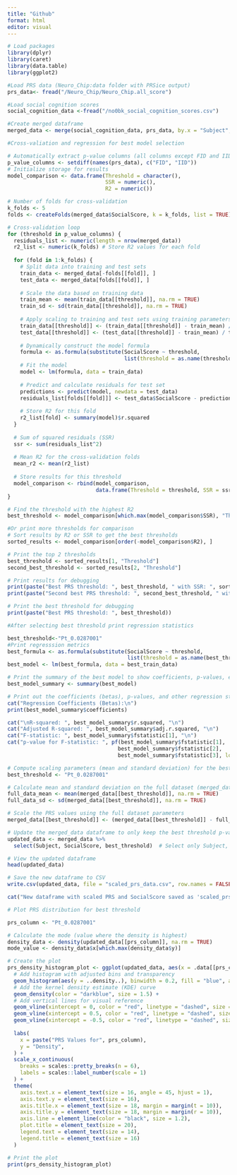 ```yaml
---
title: "Github"
format: html
editor: visual
---
```


```r
# Load packages
library(dplyr)
library(caret)
library(data.table)
library(ggplot2)
```

```r
#Load PRS data (Neuro_Chip:data folder with PRSice output)
prs_data<- fread("/Neuro_Chip/Neuro_Chip.all_score")

#Load social cognition scores
social_cognition_data <-fread("/no0bk_social_cognition_scores.csv")

#Create merged dataframe
merged_data <- merge(social_cognition_data, prs_data, by.x = "Subject", by.y = "FID")
```

```r
#Cross-valiation and regression for best model selection

# Automatically extract p-value columns (all columns except FID and IID)
p_value_columns <- setdiff(names(prs_data), c("FID", "IID"))
# Initialize storage for results
model_comparison <- data.frame(Threshold = character(),
                               SSR = numeric(),
                               R2 = numeric())

# Number of folds for cross-validation
k_folds <- 5
folds <- createFolds(merged_data$SocialScore, k = k_folds, list = TRUE)

# Cross-validation loop
for (threshold in p_value_columns) {
  residuals_list <- numeric(length = nrow(merged_data))
  r2_list <- numeric(k_folds) # Store R2 values for each fold
  
  for (fold in 1:k_folds) {
    # Split data into training and test sets
    train_data <- merged_data[-folds[[fold]], ]
    test_data <- merged_data[folds[[fold]], ]
    
    # Scale the data based on training data
    train_mean <- mean(train_data[[threshold]], na.rm = TRUE)
    train_sd <- sd(train_data[[threshold]], na.rm = TRUE)
    
    # Apply scaling to training and test sets using training parameters
    train_data[[threshold]] <- (train_data[[threshold]] - train_mean) / train_sd
    test_data[[threshold]] <- (test_data[[threshold]] - train_mean) / train_sd
    
    # Dynamically construct the model formula 
    formula <- as.formula(substitute(SocialScore ~ threshold, 
                                     list(threshold = as.name(threshold))))
    # Fit the model
    model <- lm(formula, data = train_data)
    
    # Predict and calculate residuals for test set
    predictions <- predict(model, newdata = test_data)
    residuals_list[folds[[fold]]] <- test_data$SocialScore - predictions
    
    # Store R2 for this fold
    r2_list[fold] <- summary(model)$r.squared
  }
  
  # Sum of squared residuals (SSR)
  ssr <- sum(residuals_list^2)
  
  # Mean R2 for the cross-validation folds
  mean_r2 <- mean(r2_list)
  
  # Store results for this threshold
  model_comparison <- rbind(model_comparison, 
                            data.frame(Threshold = threshold, SSR = ssr, R2 = mean_r2))
}
```

```r
# Find the threshold with the highest R2
best_threshold <- model_comparison[which.max(model_comparison$SSR), "Threshold"]

#Or print more thresholds for comparison
# Sort results by R2 or SSR to get the best thresholds
sorted_results <- model_comparison[order(-model_comparison$R2), ]

# Print the top 2 thresholds
best_threshold <- sorted_results[1, "Threshold"]
second_best_threshold <- sorted_results[2, "Threshold"]

# Print results for debugging
print(paste("Best PRS threshold: ", best_threshold, " with SSR: ", sorted_results[1, "SSR"]))
print(paste("Second best PRS threshold: ", second_best_threshold, " with SSR: ", sorted_results[2, "SSR"]))

# Print the best threshold for debugging
print(paste("Best PRS threshold: ", best_threshold))
```

```r
#After selecting best threshold print regression statistics

best_threshold<-"Pt_0.0287001"
#Print regresssion metrics
best_formula <- as.formula(substitute(SocialScore ~ threshold, 
                                      list(threshold = as.name(best_threshold))))
best_model <- lm(best_formula, data = best_train_data)

# Print the summary of the best model to show coefficients, p-values, etc.
best_model_summary <- summary(best_model)

# Print out the coefficients (betas), p-values, and other regression statistics
cat("Regression Coefficients (Betas):\n")
print(best_model_summary$coefficients)

cat("\nR-squared: ", best_model_summary$r.squared, "\n")
cat("Adjusted R-squared: ", best_model_summary$adj.r.squared, "\n")
cat("F-statistic: ", best_model_summary$fstatistic[1], "\n")
cat("p-value for F-statistic: ", pf(best_model_summary$fstatistic[1], 
                                   best_model_summary$fstatistic[2], 
                                   best_model_summary$fstatistic[3], lower.tail = FALSE), "\n")
```

```r
# Compute scaling parameters (mean and standard deviation) for the best threshold on the entire dataset
best_threshold <- "Pt_0.0287001"  

# Calculate mean and standard deviation on the full dataset (merged_data)
full_data_mean <- mean(merged_data[[best_threshold]], na.rm = TRUE)
full_data_sd <- sd(merged_data[[best_threshold]], na.rm = TRUE)

# Scale the PRS values using the full dataset parameters
merged_data[[best_threshold]] <- (merged_data[[best_threshold]] - full_data_mean) / full_data_sd


```

```r
# Update the merged_data dataframe to only keep the best threshold p-value
updated_data <- merged_data %>%
  select(Subject, SocialScore, best_threshold)  # Select only Subject, SocialScore, and the best p-value column

# View the updated dataframe
head(updated_data)

```

```r
# Save the new dataframe to CSV
write.csv(updated_data, file = "scaled_prs_data.csv", row.names = FALSE)

cat("New dataframe with scaled PRS and SocialScore saved as 'scaled_prs_data.csv'.\n")
```

```r
# Plot PRS distribution for best threshold

prs_column <- "Pt_0.0287001"

# Calculate the mode (value where the density is highest)
density_data <- density(updated_data[[prs_column]], na.rm = TRUE)
mode_value <- density_data$x[which.max(density_data$y)]

# Create the plot
prs_density_histogram_plot <- ggplot(updated_data, aes(x = .data[[prs_column]])) +
  # Add histogram with adjusted bins and transparency
  geom_histogram(aes(y = ..density..), binwidth = 0.2, fill = "blue", alpha = 0.4, color = "black") +
  # Add the kernel density estimate (KDE) curve
  geom_density(color = "darkblue", size = 1.5) +
  # Add vertical lines for visual reference
  geom_vline(xintercept = 0, color = "red", linetype = "dashed", size = 1) +
  geom_vline(xintercept = 0.5, color = "red", linetype = "dashed", size = 1) +
  geom_vline(xintercept = -0.5, color = "red", linetype = "dashed", size = 1) +
  
  labs(
    x = paste("PRS Values for", prs_column),
    y = "Density",
  ) +
  scale_x_continuous(
    breaks = scales::pretty_breaks(n = 6),
    labels = scales::label_number(scale = 1)
  ) +
  theme(
    axis.text.x = element_text(size = 16, angle = 45, hjust = 1),
    axis.text.y = element_text(size = 16),
    axis.title.x = element_text(size = 18, margin = margin(t = 10)),
    axis.title.y = element_text(size = 18, margin = margin(r = 10)),
    axis.line = element_line(color = "black", size = 1.2),
    plot.title = element_text(size = 20),
    legend.text = element_text(size = 14),
    legend.title = element_text(size = 16)
  )

# Print the plot
print(prs_density_histogram_plot)
```

